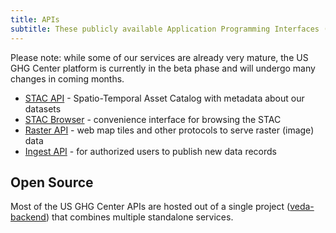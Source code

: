 ```yaml
---
title: APIs
subtitle: These publicly available Application Programming Interfaces (APIs) are provided by the US GHG Center
---
```


Please note: while some of our services are already very mature, the US GHG Center platform is currently in the beta phase and will undergo many changes in coming months.

* [STAC API](https://earth.gov/ghgcenter/api/stac/docs) - Spatio-Temporal Asset Catalog with metadata about our datasets
* [STAC Browser](https://radiantearth.github.io/stac-browser/#/external/earth.gov/ghgcenter/api/stac) - convenience interface for browsing the STAC
* [Raster API](https://earth.gov/ghgcenter/api/raster/docs) - web map tiles and other protocols to serve raster (image) data
* [Ingest API](https://earth.gov/ghgcenter/api/ingest/docs) - for authorized users to publish new data records


## Open Source

Most of the US GHG Center APIs are hosted out of a single project ([veda-backend](https://github.com/NASA-IMPACT/veda-backend)) that combines multiple standalone services.
